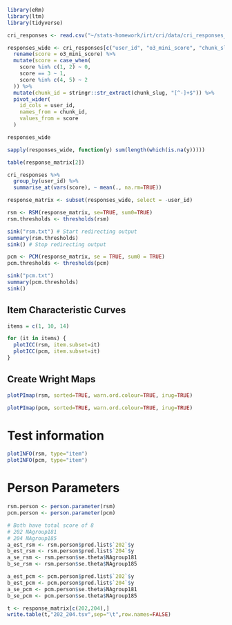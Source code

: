 ```r
library(eRm)
library(ltm)
library(tidyverse)

cri_responses <- read.csv("~/stats-homework/irt/cri/data/cri_responses_w_o3_scores.csv")

responses_wide <- cri_responses[c("user_id", "o3_mini_score", "chunk_slug")] %>%
  rename(score = o3_mini_score) %>%
  mutate(score = case_when(
    score %in% c(1, 2) ~ 0,
    score == 3 ~ 1,
    score %in% c(4, 5) ~ 2
  )) %>% 
  mutate(chunk_id = stringr::str_extract(chunk_slug, "[^-]+$")) %>%
  pivot_wider(
    id_cols = user_id,
    names_from = chunk_id,
    values_from = score
  )

responses_wide
```

```r
sapply(responses_wide, function(y) sum(length(which(is.na(y)))))

table(response_matrix[2])
```


```r
cri_responses %>%
  group_by(user_id) %>%
  summarise_at(vars(score), ~ mean(., na.rm=TRUE))
```


```r
response_matrix <- subset(responses_wide, select = -user_id)
```

```r
rsm <- RSM(response_matrix, se=TRUE, sum0=TRUE)
rsm.thresholds <- thresholds(rsm)
```

```r
sink("rsm.txt") # Start redirecting output
summary(rsm.thresholds)
sink() # Stop redirecting output
```

```r
pcm <- PCM(response_matrix, se = TRUE, sum0 = TRUE)
pcm.thresholds <- thresholds(pcm)
```

```r
sink("pcm.txt")
summary(pcm.thresholds)
sink()
```

## Item Characteristic Curves

```r
items = c(1, 10, 14)

for (it in items) {
  plotICC(rsm, item.subset=it)
  plotICC(pcm, item.subset=it)
}
```



## Create Wright Maps

```r
plotPImap(rsm, sorted=TRUE, warn.ord.colour=TRUE, irug=TRUE)
```

```r
plotPImap(pcm, sorted=TRUE, warn.ord.colour=TRUE, irug=TRUE)
```
# Test information

```r
plotINFO(rsm, type="item")
plotINFO(pcm, type="item")
```

# Person Parameters
```r
rsm.person <- person.parameter(rsm)
pcm.person <- person.parameter(pcm)
```
```r
# Both have total score of 8
# 202 NAgroup181
# 204 NAgroup185
a_est_rsm <- rsm.person$pred.list$`202`$y
b_est_rsm <- rsm.person$pred.list$`204`$y
a_se_rsm <- rsm.person$se.theta$NAgroup181
b_se_rsm <- rsm.person$se.theta$NAgroup185

a_est_pcm <- pcm.person$pred.list$`202`$y
b_est_pcm <- pcm.person$pred.list$`204`$y
a_se_pcm <- pcm.person$se.theta$NAgroup181
b_se_pcm <- pcm.person$se.theta$NAgroup185
```

```r
t <- response_matrix[c(202,204),]
write.table(t,"202_204.tsv",sep="\t",row.names=FALSE)
```


